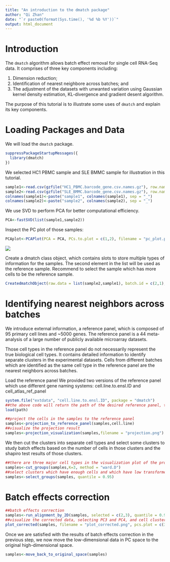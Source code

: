 ```yaml
---
title: "An introduction to the dmatch package"
author: "Qi Zhan"
date: "`r paste0(format(Sys.time(), '%d %b %Y'))`"
output: html_document
---
```



# Introduction
  
The `dmatch` algorithm allows batch effect removal for single cell RNA-Seq data. It comprises of three key components including: 
  
  1.  Dimension reduction; 
  2.  Identification of nearest neighbore across batches; and 
  3.  The adjustment of the datasets with unwanted variation using Gaussian kernel density estimation, KL-divergence and gradient desent algorithm. 
  
  
The purpose of this tutorial is to illustrate some uses of `dmatch` and explain its key components. 
  
# Loading Packages and Data
  
We will load the `dmatch` package. 
  
```r
suppressPackageStartupMessages({
  library(dmatch)
})
```
  

We selected HC1 PBMC sample and SLE BMMC sample for illustration in this tutorial. 
  
```r
sample1<-read.csv(gzfile("HC1_PBMC.barcode_gene.csv.names.gz"), row.names = 1, header = T)
sample2<-read.csv(gzfile("SLE_BMMC.barcode_gene.csv.names.gz"), row.names = 1, header = T)
colnames(sample1)<-paste("sample1", colnames(sample1), sep = "_")
colnames(sample2)<-paste("sample2", colnames(sample2), sep = "_")
```


We use SVD to perform PCA for better computational efficiency.

```r
PCA<-fastSVD(list(sample1,sample2))
```

Inspect the PC plot of those samples:
```r
PCAplot<-PCAPlot(PCA = PCA, PCs.to.plot = c(1,2), filename = "pc_plot.png")
```
<!-- <img src="/pc_plot.png"> -->

![](https://github.com/qzhan321/dmatch/tree/master/pngs/pc_plot?raw=true)

<!-- ![](pc_plot.pdf) -->

<!-- ```{r, out.width = '100%'} -->
<!-- knitr::include_graphics("pc_plot.png") -->
<!-- ``` -->

Create a dmatch class object, which contains slots to store multiple types of information for the samples. The second element in the list will be used as the reference sample. Recommend to select the sample which has more cells to be the reference sample.
```r
CreatedmatchObject(raw.data = list(sample2,sample1), batch.id = c(2,1), PCA = PCA)
```


# Identifying nearest neighbors across batches

We introduce external information, a reference panel, which is composed of 95 primary cell lines and ~5000 genes. The reference panel is a 44 meta-analysis of a large number of publicly available microarray datasets. 

Those cell types in the reference panel do not necessarily represent the true biological cell types. It contains detailed information to identify separate clusters in the experimental datasets. Cells from different batches which are identified as the same cell type in the reference panel are the nearest neighbors across batches.

Load the reference panel
We provided two versions of the reference panel which use different gene naming systems: cell.line.to.ensl.ID and cell_atlas_ref_panel
```r
system.file("extdata", "cell.line.to.ensl.ID", package = "dmatch")
##the above code will return the path of the desired reference panel, then use the following code to load the desired reference panel.
load(path)
```

```r
##project the cells in the samples to the reference panel
samples<-projection_to_reference_panel(samples,cell.line)
##visualize the projection result
samples<-projection_visualization(samples,filename = "projection.png")
```


We then cut the clusters into separate cell types and select some clusters to study batch effects based on the number of cells in those clusters and the shapiro test results of those clusters.

```r
##there are three major cell types in the visualization plot of the projection result 
samples<-cut_groups(samples,K=3, method = "ward.D")
##select clusters which have enough cells and which have low transformed shapiro pvalue
samples<-select_groups(samples, quantile = 0.95)
```



# Batch effects correction

```r
##batch effects correction
samples<-run_alignment_by_2D(samples, selected = c(2,3), quantile = 0.95)
##visualize the corrected data, selecting PC3 and PC4, and cell cluster1 and cell cluster 2 
plot_corrected(samples, filename = "plot_corrected.png", pcs.plot = c(3:4), celltypes.plot = c(1,2))
```


Once we are satisfied with the results of batch effects correction in the previous step, we now move the low-dimensional data in PC space to the original high-dimensional space. 
```r
samples<-move_back_to_original_space(samples)
```
